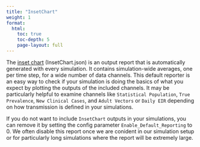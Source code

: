 ```yaml
---
title: "InsetChart"
weight: 1
format: 
  html:
    toc: true
    toc-depth: 5
    page-layout: full
---
```


The [inset chart](https://docs.idmod.org/projects/emod-malaria/en/latest/software-report-inset-chart.html) (InsetChart.json) is an output report that is automatically generated with every simulation. It contains simulation-wide averages, one per time step, for a wide number of data channels. This default reporter is an easy way to check if your simulation is doing the basics of what you expect by plotting the outputs of the included channels. It may be particularly helpful to examine channels like `Statistical Population`, `True Prevalence`, `New Clinical Cases`, and `Adult Vectors` or `Daily EIR` depending on how transmission is defined in your simulations.

If you do not want to include `InsetChart` outputs in your simulations, you can remove it by setting the config parameter `Enable_Default_Reporting` to 0. We often disable this report once we are conident in our simulation setup or for particularly long simulations where the report will be extremely large.